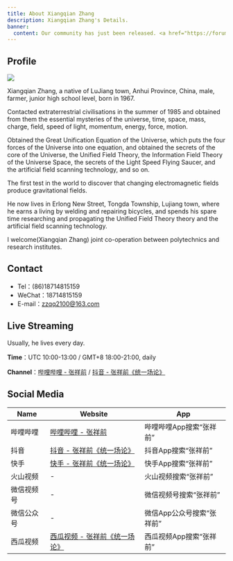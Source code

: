 ```yaml
---
title: About Xiangqian Zhang
description: Xiangqian Zhang's Details.
banner:
  content: Our community has just been released. <a href="https://forum.unifiedfieldtheory.cn">Join our community</a> !
---
```


## Profile

[![](/images/unified-field-theory.jpg)](https://github.com/unified-field-theory-org/documentation/blob/main/English/Summary%20of%20Zhangs%20Unified%20Field%20Theory.pdf)

Xiangqian Zhang, a native of LuJiang town, Anhui Province, China, male, farmer, junior high school level, born in 1967.

Contacted extraterrestrial civilisations in the summer of 1985 and obtained from them the essential mysteries of the universe, time, space, mass, charge, field, speed of light, momentum, energy, force, motion.

Obtained the Great Unification Equation of the Universe, which puts the four forces of the Universe into one equation, and obtained the secrets of the core of the Universe, the Unified Field Theory, the Information Field Theory of the Universe Space, the secrets of the Light Speed Flying Saucer, and the artificial field scanning technology, and so on.

The first test in the world to discover that changing electromagnetic fields produce gravitational fields.

He now lives in Erlong New Street, Tongda Township, Lujiang town, where he earns a living by welding and repairing bicycles, and spends his spare time researching and propagating the Unified Field Theory theory and the artificial field scanning technology.

I welcome(Xiangqian Zhang) joint co-operation between polytechnics and research institutes.

## Contact

- Tel：(86)18714815159
- WeChat：18714815159
- E-mail：[zzqq2100@163.com](mailto:zzqq2100@163.com)

## Live Streaming

Usually, he lives every day.

**Time**：UTC 10:00-13:00 / GMT+8 18:00-21:00, daily

**Channel**：[哔哩哔哩 - 张祥前](https://space.bilibili.com/526128616) / [抖音 - 张祥前《统一场论》](https://www.douyin.com/user/MS4wLjABAAAAxr-xojiJUAmthmX0m9On8GgC4VXohmoezyZN9nGAvUw)

## Social Media

| Name    | Website | App |
| -------- | ------- |------- |
| 哔哩哔哩  | [哔哩哔哩 - 张祥前](https://space.bilibili.com/526128616)   | 哔哩哔哩App搜索“张祥前”     |
| 抖音 | [抖音 - 张祥前《统一场论》](https://www.douyin.com/user/MS4wLjABAAAAxr-xojiJUAmthmX0m9On8GgC4VXohmoezyZN9nGAvUw)     | 抖音App搜索“张祥前”     |
| 快手    | [快手 - 张祥前《统一场论》](https://www.kuaishou.com/profile/3xzruummpq9d796)    | 快手App搜索“张祥前”     |
| 火山视频    | -    | 火山视频搜索“张祥前”     |
| 微信视频号    | -    | 微信视频号搜索“张祥前”     |
| 微信公众号    | -    | 微信App公众号搜索“张祥前”     |
| 西瓜视频    | [西瓜视频 - 张祥前《统一场论》](https://www.ixigua.com/home/2638437933917211/)    | 西瓜视频App搜索“张祥前”     |
